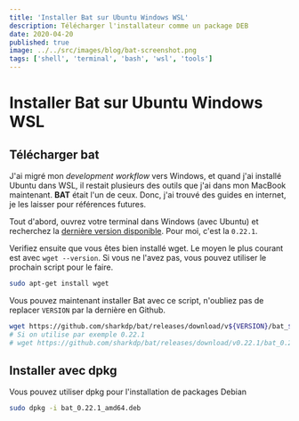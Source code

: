 ```yaml
---
title: 'Installer Bat sur Ubuntu Windows WSL'
description: Télécharger l'installateur comme un package DEB
date: 2020-04-20
published: true
image: ../../src/images/blog/bat-screenshot.png
tags: ['shell', 'terminal', 'bash', 'wsl', 'tools']
---
```


# Installer Bat sur Ubuntu Windows WSL

## Télécharger bat

J'ai migré mon _development workflow_ vers Windows, et quand j'ai installé Ubuntu dans WSL, il restait plusieurs des outils que j'ai dans mon MacBook maintenant. **BAT** était l'un de ceux. Donc, j'ai trouvé des guides en internet, je les laisser pour références futures.

Tout d'abord, ouvrez votre terminal dans Windows (avec Ubuntu) et recherchez la [dernière version disponible](https://github.com/sharkdp/bat/releases). Pour moi, c'est la `0.22.1`.

Verifiez ensuite que vous êtes bien installé wget. Le moyen le plus courant est avec `wget --version`. Si vous ne l'avez pas, vous pouvez utiliser le prochain script pour le faire.

```bash
sudo apt-get install wget
```

Vous pouvez maintenant installer Bat avec ce script, n'oubliez pas de replacer `VERSION` par la dernière en Github.

```bash
wget https://github.com/sharkdp/bat/releases/download/v${VERSION}/bat_${VERSION}_amd64.deb
# Si on utilise par exemple 0.22.1
# wget https://github.com/sharkdp/bat/releases/download/v0.22.1/bat_0.22.1_amd64.deb
```

## Installer avec dpkg

Vous pouvez utiliser dpkg pour l'installation de packages Debian

```bash
sudo dpkg -i bat_0.22.1_amd64.deb
```
